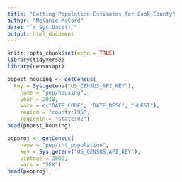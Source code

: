 ```yaml
---
title: "Getting Population Estimates for Cook County"
author: "Melanie McCord"
date: "`r Sys.Date()`"
output: html_document
---
```


```r
knitr::opts_chunk$set(echo = TRUE)
library(tidyverse)
library(censusapi)
```

```r
popest_housing <- getCensus(
  key = Sys.getenv("US_CENSUS_API_KEY"),
    name = "pep/housing",
    year = 2018,
    vars = c("DATE_CODE", "DATE_DESC", "HUEST"),
    region = "county:195",
    regionin = "state:02")
head(popest_housing)
```

```r
popproj <- getCensus(
    name = "pep/int_population",
    key = Sys.getenv("US_CENSUS_API_KEY"),
    vintage = 2002,
    vars = "SEX")
head(popproj)
```